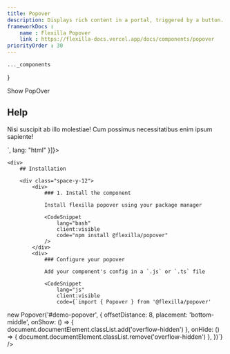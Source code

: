 ```yaml
---
title: Popover
description: Displays rich content in a portal, triggered by a button.
frameworkDocs : 
    name : Flexilla Popover
    link : https://flexilla-docs.vercel.app/docs/components/popover
priorityOrder : 30
---
```



    ..._components
}

<div className="space-y-20">
    <PreviewBlock codeBlocks={
              [{
            code:`<button data-popover-trigger data-popover-id="demo-popover" class="btn variant-outlined sz-md">
    <span class="btn-label">Show PopOver</span>
</button>
<div data-fx-popover id="demo-popover" aria-describedby="popover-1" class="card variant-outlined invisible fixed left-[--fx-popper-placement-x] top-[--fx-popper-placement-y] z-50 max-w-xs scale-95 opacity-0 shadow-lg duration-200 data-[state=open]:visible data-[state=open]:scale-100 data-[state=open]:opacity-100">
    <h2 id="popover-1" class="text-title text-lg font-medium">Help</h2>
    <p class="text-body mt-3 text-sm">Nisi suscipit ab illo molestiae! Cum possimus necessitatibus enim ipsum sapiente!</p>
</div>`,
              lang: "html"
          }]}>
        <Popover />
    </PreviewBlock>

    <div>
        ## Installation
    
        <div class="space-y-12">
            <div>
                ### 1. Install the component

                Install flexilla popover using your package manager

                <CodeSnippet
                    lang="bash"
                    client:visible
                    code="npm install @flexilla/popover"
                />
            </div>
            <div>
                ### Configure your popover

                Add your component's config in a `.js` or `.ts` file 

                <CodeSnippet
                    lang="js"
                    client:visible
                    code={`import { Popover } from '@flexilla/popover'

new Popover('#demo-popover', {
    offsetDistance: 8,
    placement: 'bottom-middle',
    onShow: () => {
        document.documentElement.classList.add('overflow-hidden')
    },
    onHide: () => {
        document.documentElement.classList.remove('overflow-hidden')
    },
})`} />
            </div>
        </div>
    </div>
</div>
